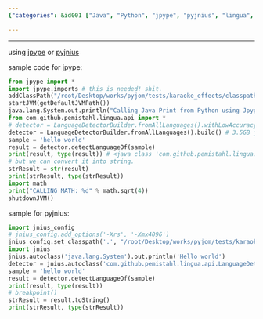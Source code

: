 ```yaml
---
{"categories": &id001 ["Java", "Python", "jpype", "pyjnius", "lingua", "text analysis", "language detection"], "category": "Python programming", "date": "2022-09-08 12:48:25", "description": "This article discusses the process of calling Java code from Python using jpype or pyjnius libraries, allowing for seamless integration between the two languages. Additionally, it covers the usage of the com.github.pemistahl.lingua.api library to detect the language within a given text.", "tags": *id001, "title": "Calling Java From Python"}

---
```


------

using [jpype](https://jpype.readthedocs.io/en/latest/userguide.html?highlight=jar#class-paths) or [pyjnius](https://github.com/kivy/pyjnius)

sample code for jpype:

```python
from jpype import *
import jpype.imports # this is needed! shit.
addClassPath("/root/Desktop/works/pyjom/tests/karaoke_effects/classpath/lingua.jar")
startJVM(getDefaultJVMPath())
java.lang.System.out.println("Calling Java Print from Python using Jpype!")
from com.github.pemistahl.lingua.api import *
# detector = LanguageDetectorBuilder.fromAllLanguages().withLowAccuracyMode().build()
detector = LanguageDetectorBuilder.fromAllLanguages().build() # 3.5GB just for detecting language! it is somehow crazy.
sample = 'hello world'
result = detector.detectLanguageOf(sample)
print(result, type(result)) # <java class 'com.github.pemistahl.lingua.api.Language'>
# but we can convert it into string.
strResult = str(result)
print(strResult, type(strResult))
import math
print("CALLING MATH: %d" % math.sqrt(4))
shutdownJVM()

```

sample for pyjnius:

```python
import jnius_config
# jnius_config.add_options('-Xrs', '-Xmx4096')
jnius_config.set_classpath('.', "/root/Desktop/works/pyjom/tests/karaoke_effects/classpath/lingua.jar")
import jnius
jnius.autoclass('java.lang.System').out.println('Hello world')
detector = jnius.autoclass('com.github.pemistahl.lingua.api.LanguageDetectorBuilder').fromAllLanguages().build()
sample = 'hello world'
result = detector.detectLanguageOf(sample)
print(result, type(result))
# breakpoint()
strResult = result.toString()
print(strResult, type(strResult))

```

